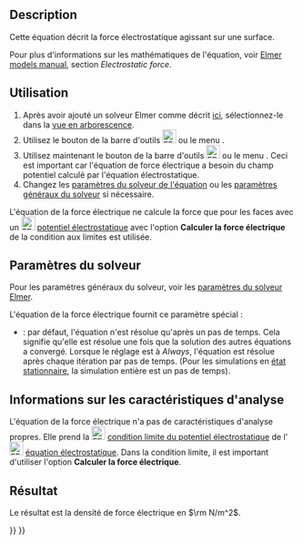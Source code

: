 <languages/>

{{Docnav/fr
|[[FEM_EquationElectrostatic/fr|Equation électrostatique]]
|[[FEM_EquationMagnetodynamic/fr|Équation magnétodynamique]]
|[[FEM_Workbench/fr|Atelier FEM]]
|IconL=FEM_EquationElectrostatic.svg
|IconR=FEM_EquationMagnetodynamic.svg
|IconC=Workbench_FEM.svg
}}

{{GuiCommand/fr
|Name=FEM EquationElectricforce
|Name/fr=FEM Équation de force électrique
|MenuLocation=Résolution → Équations électromagnétiques → Équation de force électrique
|Workbenches=[[FEM_Workbench/fr|FEM]]
|Version=0.19
|SeeAlso=[[FEM_EquationElectrostatic/fr|FEM Equation électrostatique]]
}}

==Description==

Cette équation décrit la force électrostatique agissant sur une surface.

Pour plus d'informations sur les mathématiques de l'équation, voir [http://www.elmerfem.org/blog/documentation/ Elmer models manual], section ''Electrostatic force''.

<span id="Usage"></span>
==Utilisation==

# Après avoir ajouté un solveur Elmer comme décrit [[FEM_SolverElmer/fr#.C3.89quations|ici]], sélectionnez-le dans la [[Tree_view/fr|vue en arborescence]].
# Utilisez le bouton de la barre d'outils [[Image:FEM_EquationElectricforce.svg|24px]] ou le menu {{MenuCommand|Résolution → Équations électromagnétiques → Équation de force électrique}}.
# Utilisez maintenant le bouton de la barre d'outils [[Image:FEM_EquationElectrostatic.svg|24px]] ou le menu {{MenuCommand|Résolution → Équations électromagnétiques → [[FEM_EquationElectrostatic/fr|Équation électrostatique]]}}. Ceci est important car l'équation de force électrique a besoin du champ potentiel calculé par l'équation électrostatique.
# Changez les [[#Param.C3.A8tres_du_solveur|paramètres du solveur de l'équation]] ou les [[FEM_SolverElmer_SolverSettings/fr|paramètres généraux du solveur]] si nécessaire.

L'équation de la force électrique ne calcule la force que pour les faces avec un [[Image:FEM_ConstraintElectrostaticPotential.svg|24px]] [[FEM_ConstraintElectrostaticPotential/fr|potentiel électrostatique]] avec l'option '''Calculer la force électrique''' de la condition aux limites est utilisée.

<span id="Solver_Settings"></span>
==Paramètres du solveur==

Pour les paramètres généraux du solveur, voir les [[FEM_SolverElmer_SolverSettings/fr|paramètres du solveur Elmer]].

L'équation de la force électrique fournit ce paramètre spécial :
* {{PropertyData|Exec Solver}} : par défaut, l'équation n'est résolue qu'après un pas de temps. Cela signifie qu'elle est résolue une fois que la solution des autres équations a convergé. Lorsque le réglage est à ''Always'', l'équation est résolue après chaque itération par pas de temps. (Pour les simulations en [[FEM_SolverElmer_SolverSettings#Type|état stationnaire]], la simulation entière est un pas de temps).

<span id="Analysis_Feature_Information"></span>
==Informations sur les caractéristiques d'analyse==

L'équation de la force électrique n'a pas de caractéristiques d'analyse propres. Elle prend la [[Image:FEM_ConstraintElectrostaticPotential.svg|24px]] [[FEM_ConstraintElectrostaticPotential/fr|condition limite du potentiel électrostatique]] de l'[[Image:FEM_EquationElectrostatic.svg|24px]] [[FEM_EquationElectrostatic/fr|équation électrostatique]]. Dans la condition limite, il est important d'utiliser l'option '''Calculer la force électrique'''.

<span id="Result"></span>
==Résultat==

Le résultat est la densité de force électrique en <math>\rm N/m^2</math>.


{{Docnav/fr
|[[FEM_EquationElectrostatic/fr|Equation électrostatique]]
|[[FEM_EquationMagnetodynamic/fr|Équation magnétodynamique]]
|[[FEM_Workbench/fr|Atelier FEM]]
|IconL=FEM_EquationElectrostatic.svg
|IconR=FEM_EquationMagnetodynamic.svg
|IconC=Workbench_FEM.svg
}}

{{FEM Tools navi{{#translation:}}}}
{{Userdocnavi{{#translation:}}}}